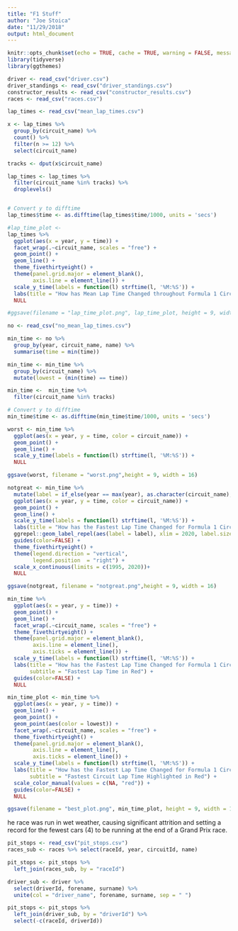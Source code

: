 ```yaml
---
title: "F1 Stuff"
author: "Joe Stoica"
date: "11/29/2018"
output: html_document
---
```


```r
knitr::opts_chunk$set(echo = TRUE, cache = TRUE, warning = FALSE, message = FALSE)
library(tidyverse)
library(ggthemes)
```

```r
driver <- read_csv("driver.csv")
driver_standings <- read_csv("driver_standings.csv")
constructor_results <- read_csv("constructor_results.csv")
races <- read_csv("races.csv")
```

```r
lap_times <- read_csv("mean_lap_times.csv")

x <- lap_times %>% 
  group_by(circuit_name) %>% 
  count() %>% 
  filter(n >= 12) %>% 
  select(circuit_name) 

tracks <- dput(x$circuit_name)

lap_times <- lap_times %>%
  filter(circuit_name %in% tracks) %>% 
  droplevels()


# Convert y to difftime
lap_times$time <- as.difftime(lap_times$time/1000, units = 'secs')
```

```r
#lap_time_plot <- 
lap_times %>% 
  ggplot(aes(x = year, y = time)) + 
  facet_wrap(.~circuit_name, scales = "free") + 
  geom_point() +
  geom_line() +
  theme_fivethirtyeight() +
  theme(panel.grid.major = element_blank(),
        axis.line = element_line()) +
  scale_y_time(labels = function(l) strftime(l, '%M:%S')) + 
  labs(title = "How has Mean Lap Time Changed throughout Formula 1 Circuits?")+
  NULL 

#ggsave(filename = "lap_time_plot.png", lap_time_plot, height = 9, width = 16)
```

```r
no <- read_csv("no_mean_lap_times.csv")

min_time <- no %>% 
  group_by(year, circuit_name, name) %>% 
  summarise(time = min(time))

min_time <- min_time %>% 
  group_by(circuit_name) %>% 
  mutate(lowest = (min(time) == time))

min_time <-  min_time %>%
  filter(circuit_name %in% tracks)

# Convert y to difftime
min_time$time <- as.difftime(min_time$time/1000, units = 'secs')
```

```r
worst <- min_time %>% 
  ggplot(aes(x = year, y = time, color = circuit_name)) + 
  geom_point() +
  geom_line() +
  scale_y_time(labels = function(l) strftime(l, '%M:%S')) + 
  NULL

ggsave(worst, filename = "worst.png",height = 9, width = 16)
```



```r
notgreat <- min_time %>% 
  mutate(label = if_else(year == max(year), as.character(circuit_name), NA_character_)) %>%
  ggplot(aes(x = year, y = time, color = circuit_name)) + 
  geom_point() +
  geom_line() +
  scale_y_time(labels = function(l) strftime(l, '%M:%S')) + 
  labs(title = "How has the Fastest Lap Time Changed for Formula 1 Circuits?") +
  ggrepel::geom_label_repel(aes(label = label), xlim = 2020, label.size = .1, na.rm = TRUE) +
  guides(color=FALSE) + 
  theme_fivethirtyeight() +
  theme(legend.direction = "vertical",
        legend.position  = "right") +
  scale_x_continuous(limits = c(1995, 2020))+
  NULL

ggsave(notgreat, filename = "notgreat.png",height = 9, width = 16)
```

```r
min_time %>% 
  ggplot(aes(x = year, y = time)) + 
  geom_point() +
  geom_line() +
  facet_wrap(.~circuit_name, scales = "free") + 
  theme_fivethirtyeight() +
  theme(panel.grid.major = element_blank(),
        axis.line = element_line(),
        axis.ticks = element_line()) +
  scale_y_time(labels = function(l) strftime(l, '%M:%S')) + 
  labs(title = "How has the Fastest Lap Time Changed for Formula 1 Circuits?",
       subtitle = "Fastest Lap Time in Red") + 
  guides(color=FALSE) + 
  NULL
```


```r
min_time_plot <- min_time %>% 
  ggplot(aes(x = year, y = time)) + 
  geom_line() +
  geom_point() +
  geom_point(aes(color = lowest)) +
  facet_wrap(.~circuit_name, scales = "free") + 
  theme_fivethirtyeight() +
  theme(panel.grid.major = element_blank(),
        axis.line = element_line(),
        axis.ticks = element_line()) +
  scale_y_time(labels = function(l) strftime(l, '%M:%S')) + 
  labs(title = "How has the Fastest Lap Time Changed for Formula 1 Circuits?",
       subtitle = "Fastest Circuit Lap Time Highlighted in Red") + 
  scale_color_manual(values = c(NA, "red")) +
  guides(color=FALSE) + 
  NULL

ggsave(filename = "best_plot.png", min_time_plot, height = 9, width = 16)
```

he race was run in wet weather, causing significant attrition and setting a record for the fewest cars (4) to be running at the end of a Grand Prix race.




```r
pit_stops <- read_csv("pit_stops.csv")
races_sub <- races %>% select(raceId, year, circuitId, name)

pit_stops <- pit_stops %>% 
  left_join(races_sub, by = "raceId")

driver_sub <- driver %>%
  select(driverId, forename, surname) %>% 
  unite(col = "driver_name", forename, surname, sep = " ")

pit_stops <- pit_stops %>% 
  left_join(driver_sub, by = "driverId") %>% 
  select(-c(raceId, driverId))
```

